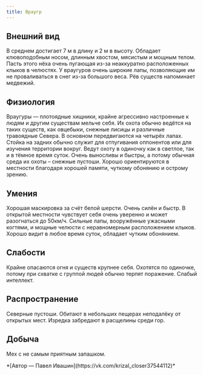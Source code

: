 ```yaml
---
title: Враугр
---
```



<ButtonCover src="/menu/guidebook/books/bestiary/things/wraugr/pic.jpg" title="Враугр"/>

## Внешний вид
В среднем достигает 7 м в длину и 2 м в высоту. Обладает клювоподобным носом, длинным хвостом, мясистым и мощным телом. Пасть этого нёха очень пугающая из-за неаккуратно расположенных клыков в челюстях. У враугуров очень широкие лапы, позволяющие им не проваливаться в снег из-за большого веса. Рёв существ напоминает медвежий.

## Физиология
Враугуры — плотоядные хищники, крайне агрессивно настроенные к людям и другим существам мельче себя. Их охота обычно ведётся на таких существ, как овцебыки, снежные лисицы и различные травоядные Севера. В основном передвигаются на четырёх лапах. Стойка на задних обычно служит для отпугивания оппонентов или для изучения территории вокруг. Ведут охоту в одиночку как в светлое, так и в тёмное время суток. Очень выносливы и быстры, а потому обычная среда их охоты – снежные пустоши. Хорошо ориентируются в местности благодаря хорошей памяти, чуткому обонянию и острому зрению.

## Умения
Хорошая маскировка за счёт белой шерсти. Очень силён и быстр. В открытой местности чувствует себя очень уверенно и может разогнаться до 50км/ч. Сильные лапы, вооружённые ужасными когтями, и мощные челюсти с неравномерным расположением клыков. Хорошо видит в любое время суток, обладает чутким обонянием.

## Слабости
Крайне опасаются огня и существ крупнее себя. Охотятся по одиночке, потому при схватке с группой людей обычно терпят поражение. Слабый интеллект.

## Распространение
Северные пустоши. Обитают в небольших пещерах неподалёку от открытых мест. Изредка забредают в расщелины среди гор.

## Добыча
Мех с не самым приятным запашком.

<div right>
    *[Автор — Павел Ивашин](https://vk.com/krizal_closer37544112)*
</div>